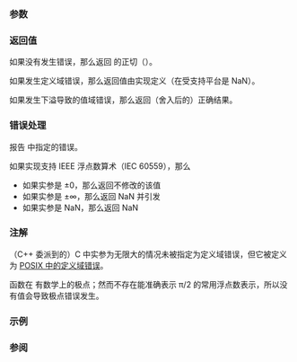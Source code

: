 {{cpp/title|tan|tanf|tanl}}
{{cpp/numeric/math/navbar}}
{{cpp/numeric/math/declarations
|family=tan
|param1=num
|constexpr_since=26
|desc=计算 {{c|num}}（以弧度度量）的正切。
}}

===参数===
{{par begin}}
{{par|num|以弧度表示角的浮点数或整数}}
{{par end}}

===返回值===
如果没有发生错误，那么返回 {{c|num}} 的正切（{{math|tan(num)}}）。

{{rrev|until=c++11|
如果 {{c|num}} 的绝对值很大，那么结果可能有较少或无有效数字。
}}

如果发生定义域错误，那么返回值由实现定义（在受支持平台是 NaN）。

如果发生下溢导致的值域错误，那么返回（舍入后的）正确结果。

===错误处理===
报告 {{lc|math_errhandling}} 中指定的错误。

如果实现支持 IEEE 浮点数算术（IEC 60559），那么
* 如果实参是 ±0，那么返回不修改的该值
* 如果实参是 ±∞，那么返回 NaN 并引发 {{lc|FE_INVALID}}
* 如果实参是 NaN，那么返回 NaN

===注解===
（C++ 委派到的）C 中实参为无限大的情况未被指定为定义域错误，但它被定义为 [https://pubs.opengroup.org/onlinepubs/9699919799/functions/tan.html POSIX 中的定义域错误]。

函数在 {{math|π(1/2 + n)}} 有数学上的极点；然而不存在能准确表示 π/2 的常用浮点数表示，所以没有值会导致极点错误发生。

{{cpp/numeric/math/additional integer overload note|tan}}

===示例===
{{example
|code=
#include &lt;cerrno&gt;
#include &lt;cfenv&gt;
#include &lt;cmath&gt;
#include &lt;iostream&gt;

// #pragma STDC FENV_ACCESS ON
const double pi = std::acos(-1); // 或用 C++20 的 std::numbers::pi

int main()
{
    // 典型用法
    std::cout &lt;&lt; "tan(1*pi/4) = " &lt;&lt; std::tan(1*pi/4) &lt;&lt; '\n' // 45°
              &lt;&lt; "tan(3*pi/4) = " &lt;&lt; std::tan(3*pi/4) &lt;&lt; '\n' // 135°
              &lt;&lt; "tan(5*pi/4) = " &lt;&lt; std::tan(5*pi/4) &lt;&lt; '\n' // -135°
              &lt;&lt; "tan(7*pi/4) = " &lt;&lt; std::tan(7*pi/4) &lt;&lt; '\n'; // -45°
    
    // 特殊值
    std::cout &lt;&lt; "tan(+0) = " &lt;&lt; std::tan(0.0) &lt;&lt; '\n'
              &lt;&lt; "tan(-0) = " &lt;&lt; std::tan(-0.0) &lt;&lt; '\n';
    
    // 错误处理
    std::feclearexcept(FE_ALL_EXCEPT);
    
    std::cout &lt;&lt; "tan(INFINITY) = " &lt;&lt; std::tan(INFINITY) &lt;&lt; '\n';
    if (std::fetestexcept(FE_INVALID))
        std::cout &lt;&lt; "    发生 FE_INVALID\n";
}
|p=true
|output=
tan(1*pi/4) = 1
tan(3*pi/4) = -1
tan(5*pi/4) = 1
tan(7*pi/4) = -1
tan(+0) = 0
tan(-0) = -0
tan(INFINITY) = -nan
    发生 FE_INVALID
}}

===参阅===
{{dsc begin}}
{{dsc inc|cpp/numeric/math/dsc sin}}
{{dsc inc|cpp/numeric/math/dsc cos}}
{{dsc inc|cpp/numeric/math/dsc atan}}
{{dsc inc|cpp/numeric/complex/dsc tan}}
{{dsc inc|cpp/numeric/valarray/dsc tan}}
{{dsc see c|c/numeric/math/tan}}
{{dsc end}}

{{langlinks|de|en|es|fr|it|ja|pt|ru}}